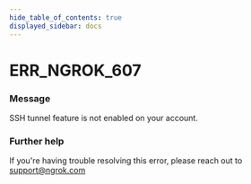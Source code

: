 ```yaml
---
hide_table_of_contents: true
displayed_sidebar: docs
---
```



# ERR_NGROK_607

### Message

SSH tunnel feature is not enabled on your account.

<ErrorDetails error="err_ngrok_607" />

### Further help

If you're having trouble resolving this error, please reach out to [support@ngrok.com](mailto:support@ngrok.com?subject=Help%20with%20ERR_NGROK_607)
